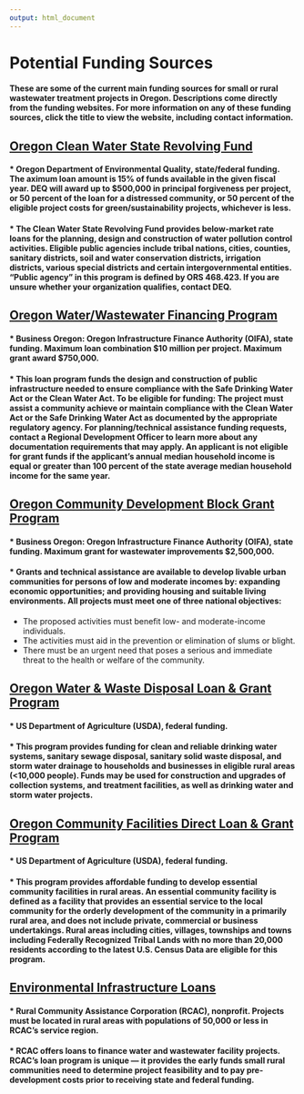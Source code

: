 ```yaml
---
output: html_document
---
```


# Potential Funding Sources  
#### These are some of the current main funding sources for small or rural wastewater treatment projects in Oregon. Descriptions come directly from the funding websites. For more information on any of these funding sources, click the title to view the website, including contact information.  

## [Oregon Clean Water State Revolving Fund](https://www.oregon.gov/deq/wq/cwsrf/Pages/default.aspx)  
#### * Oregon Department of Environmental Quality, state/federal funding. The aximum loan amount is 15% of funds available in the given fiscal year. DEQ will award up to $500,000 in principal forgiveness per project, or 50 percent of the loan for a distressed community, or 50 percent of the eligible project costs for green/sustainability projects, whichever is less.   
#### * The Clean Water State Revolving Fund provides below-market rate loans for the planning, design and construction of water pollution control activities. Eligible public agencies include tribal nations, cities, counties, sanitary districts, soil and water conservation districts, irrigation districts, various special districts and certain intergovernmental entities. "Public agency” in this program is defined by ORS 468.423. If you are unsure whether your organization qualifies, contact DEQ.  

## [Oregon Water/Wastewater Financing Program](http://www.orinfrastructure.org/Infrastructure-Programs/WW/) 
#### * Business Oregon: Oregon Infrastructure Finance Authority (OIFA), state funding. Maximum loan combination $10 million per project. Maximum grant award $750,000.   
#### *  This loan program funds the design and construction of public infrastructure needed to ensure compliance with the Safe Drinking Water Act or the Clean Water Act. To be eligible for funding: The project must assist a community achieve or maintain compliance with the Clean Water Act or the Safe Drinking Water Act as documented by the appropriate regulatory agency. For planning/technical assistance funding requests, contact a Regional Development Officer to learn more about any documentation requirements that may apply. An applicant is not eligible for grant funds if the applicant's annual median household income is equal or greater than 100 percent of the state average median household income for the same year.  

## [Oregon Community Development Block Grant Program](http://www.orinfrastructure.org/Infrastructure-Programs/CDBG/)   
#### * Business Oregon: Oregon Infrastructure Finance Authority (OIFA), state funding. Maximum grant for wastewater improvements $2,500,000.   
#### *  Grants and technical assistance are available to develop livable urban communities for persons of low and moderate incomes by: expanding economic opportunities; and providing housing and suitable living environments. All projects must meet one of three national objectives:    
+ The proposed activities must benefit low- and moderate-income individuals.  
+ The activities must aid in the prevention or elimination of slums or blight.  
+ There must be an urgent need that poses a serious and immediate threat to the health or welfare of the community.  

## [Oregon Water & Waste Disposal Loan & Grant Program](https://www.rd.usda.gov/programs-services/water-waste-disposal-loan-grant-program/or)    
#### * US Department of Agriculture (USDA), federal funding.     
#### * This program provides funding for clean and reliable drinking water systems, sanitary sewage disposal, sanitary solid waste disposal, and storm water drainage to households and businesses in eligible rural areas (<10,000 people). Funds may be used for construction and upgrades of collection systems, and treatment facilities, as well as drinking water and storm water projects.  

## [Oregon Community Facilities Direct Loan & Grant Program]()    
#### * US Department of Agriculture (USDA), federal funding.   
#### * This program provides affordable funding to develop essential community facilities in rural areas. An essential community facility is defined as a facility that provides an essential service to the local community for the orderly development of the community in a primarily rural area, and does not include private, commercial or business undertakings. Rural areas including cities, villages, townships and towns including Federally Recognized Tribal Lands with no more than 20,000 residents according to the latest U.S. Census Data are eligible for this program.  

## [Environmental Infrastructure Loans](https://www.rcac.org/lending/environmental-loans/) 
#### * Rural Community Assistance Corporation (RCAC), nonprofit. Projects must be located in rural areas with populations of 50,000 or less in RCAC’s service region.  
#### * RCAC offers loans to finance water and wastewater facility projects. RCAC’s loan program is unique — it provides the early funds small rural communities need to determine project feasibility and to pay pre-development costs prior to receiving state and federal funding.
